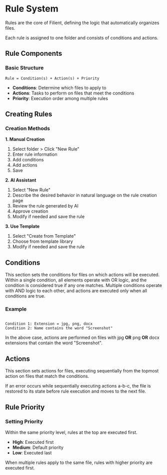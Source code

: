 # Rule System

Rules are the core of Filient, defining the logic that automatically organizes files.

Each rule is assigned to one folder and consists of conditions and actions.

## Rule Components

### Basic Structure
```
Rule = Condition(s) + Action(s) + Priority
```

- **Conditions**: Determine which files to apply to
- **Actions**: Tasks to perform on files that meet the conditions
- **Priority**: Execution order among multiple rules

## Creating Rules

### Creation Methods

**1. Manual Creation**
1. Select folder > Click "New Rule"
2. Enter rule information
3. Add conditions
4. Add actions
5. Save

**2. AI Assistant**
1. Select "New Rule"
2. Describe the desired behavior in natural language on the rule creation page
3. Review the rule generated by AI
4. Approve creation
5. Modify if needed and save the rule

**3. Use Template**
1. Select "Create from Template"
2. Choose from template library
3. Modify if needed and save the rule

## Conditions

This section sets the conditions for files on which actions will be executed.
Within a single condition, all elements operate with OR logic, and the condition is considered true if any one matches.
Multiple conditions operate with AND logic to each other, and actions are executed only when all conditions are true.

### Example

```

Condition 1: Extension = jpg, png, docx
Condition 2: Name contains the word "Screenshot"

```
In the above case, actions are performed on files with jpg **OR** png **OR** docx extensions that contain the word "Screenshot".

## Actions

This section sets actions for files, executing sequentially from the topmost action on files that match the conditions.

If an error occurs while sequentially executing actions a-b-c, the file is restored to its state before rule execution and moves to the next file.

## Rule Priority

### Setting Priority
Within the same priority level, rules at the top are executed first.
- **High**: Executed first
- **Medium**: Default priority
- **Low**: Executed last

When multiple rules apply to the same file, rules with higher priority are executed first.
